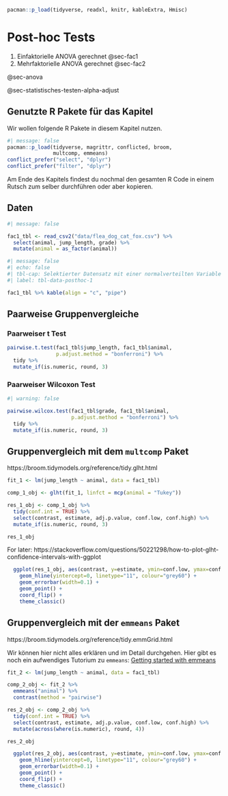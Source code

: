 ```r
pacman::p_load(tidyverse, readxl, knitr, kableExtra, Hmisc)
```

# Post-hoc Tests {#sec-posthoc}

1)  Einfaktorielle ANOVA gerechnet @sec-fac1
2)  Mehrfaktorielle ANOVA gerechnet @sec-fac2

@sec-anova

@sec-statistisches-testen-alpha-adjust

## Genutzte R Pakete für das Kapitel

Wir wollen folgende R Pakete in diesem Kapitel nutzen.

```r
#| message: false
pacman::p_load(tidyverse, magrittr, conflicted, broom,
               multcomp, emmeans)
conflict_prefer("select", "dplyr")
conflict_prefer("filter", "dplyr")
```

Am Ende des Kapitels findest du nochmal den gesamten R Code in einem Rutsch zum selber durchführen oder aber kopieren.

## Daten

```r
#| message: false

fac1_tbl <- read_csv2("data/flea_dog_cat_fox.csv") %>%
  select(animal, jump_length, grade) %>% 
  mutate(animal = as_factor(animal))
```

```r
#| message: false
#| echo: false
#| tbl-cap: Selektierter Datensatz mit einer normalverteilten Variable `jump_length` sowie der multinominalverteilten Variable `grade` und einem Faktor `animal` mit drei Leveln.
#| label: tbl-data-posthoc-1

fac1_tbl %>% kable(align = "c", "pipe")
```

## Paarweise Gruppenvergleiche {#sec-posthoc-pairwise}

### Paarweiser t Test

```r
pairwise.t.test(fac1_tbl$jump_length, fac1_tbl$animal,
                p.adjust.method = "bonferroni") %>% 
  tidy %>% 
  mutate_if(is.numeric, round, 3)
```

### Paarweiser Wilcoxon Test

```r
#| warning: false

pairwise.wilcox.test(fac1_tbl$grade, fac1_tbl$animal,
                     p.adjust.method = "bonferroni") %>% 
  tidy %>% 
  mutate_if(is.numeric, round, 3)
```

## Gruppenvergleich mit dem `multcomp` Paket {#sec-posthoc-multcomp}

https://broom.tidymodels.org/reference/tidy.glht.html

```r
fit_1 <- lm(jump_length ~ animal, data = fac1_tbl)

comp_1_obj <- glht(fit_1, linfct = mcp(animal = "Tukey")) 
```

```r
res_1_obj <- comp_1_obj %>% 
  tidy(conf.int = TRUE) %>% 
  select(contrast, estimate, adj.p.value, conf.low, conf.high) %>% 
  mutate_if(is.numeric, round, 3)

res_1_obj

```

For later: https://stackoverflow.com/questions/50221298/how-to-plot-glht-confidence-intervals-with-ggplot

```r

  ggplot(res_1_obj, aes(contrast, y=estimate, ymin=conf.low, ymax=conf.high)) +
    geom_hline(yintercept=0, linetype="11", colour="grey60") +
    geom_errorbar(width=0.1) + 
    geom_point() +
    coord_flip() +
    theme_classic()
```

## Gruppenvergleich mit der `emmeans` Paket {#sec-posthoc-emmeans}

https://broom.tidymodels.org/reference/tidy.emmGrid.html

::: column-margin
Wir können hier nicht alles erklären und im Detail durchgehen. Hier gibt es noch ein aufwendiges Tutorium zu `emmeans`: [Getting started with emmeans](https://aosmith.rbind.io/2019/03/25/getting-started-with-emmeans/)
:::

```r
fit_2 <- lm(jump_length ~ animal, data = fac1_tbl)

comp_2_obj <- fit_2 %>% 
  emmeans("animal") %>% 
  contrast(method = "pairwise") 
```

```r
res_2_obj <- comp_2_obj %>% 
  tidy(conf.int = TRUE) %>% 
  select(contrast, estimate, adj.p.value, conf.low, conf.high) %>% 
  mutate(across(where(is.numeric), round, 4))

res_2_obj
```

```r

  ggplot(res_2_obj, aes(contrast, y=estimate, ymin=conf.low, ymax=conf.high)) +
    geom_hline(yintercept=0, linetype="11", colour="grey60") +
    geom_errorbar(width=0.1) + 
    geom_point() +
    coord_flip() +
    theme_classic()
```
